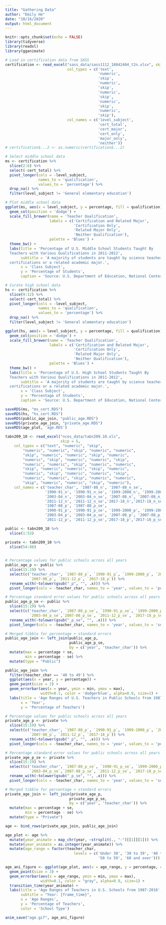 ```yaml
---
title: "Gathering Data"
author: "Emily He"
date: "10/16/2020"
output: html_document
---
```


```r
knitr::opts_chunk$set(echo = FALSE)
library(tidyverse)
library(readxl)
library(gganimate)
```

```r

# Load in certification data from SASS
certification <- read_excel("sass_data/sass1112_18042404_t2n.xlsx", skip = 3,
                            col_types = c('text', 
                                          'numeric', 
                                          'skip',
                                          'numeric', 
                                          'skip', 
                                          'numeric', 
                                          'skip', 
                                          'numeric', 
                                          'skip', 
                                          'numeric', 
                                          'skip'),
                            col_names = c('level_subject', 
                                          'cert_total', 
                                          'cert_major', 
                                          'cert_only', 
                                          'major_only', 
                                          'neither'))
# certification$...2 <- as.numeric(certification$...2)

# Select middle school data
ms <- certification %>%
  slice(2:6) %>%
  select(-cert_total) %>%
  pivot_longer(cols = -level_subject, 
               names_to = 'qualification', 
               values_to = 'percentage') %>%
  drop_na() %>%
  filter(level_subject != 'General elementary education')

# Plot middle school data
ggplot(ms, aes(x = level_subject, y = percentage, fill = qualification)) + 
  geom_col(position = 'dodge') + 
  scale_fill_brewer(name = 'Teacher Qualification', 
                    labels = c('Certification and Related Major',
                               'Certification Only',
                               'Related Major Only', 
                               'Neither Qualification'),
                    palette = 'Blues') + 
  theme_bw() +
  labs(title = 'Percentage of U.S. Middle School Students Taught By 
  Teachers with Various Qualifications in 2011-2012',
       subtitle = 'A majority of students are taught by science teachers without state 
  certifications or a related academic major.',
       x = 'Class Subject',
       y = 'Percentage of Students',
       caption = 'Source: U.S. Department of Education, National Center for Education Statistics')

```

```r
# Curate high school data
hs <- certification %>%
  slice(9:12) %>%
  select(-cert_total) %>%
  pivot_longer(cols = -level_subject, 
               names_to = 'qualification', 
               values_to = 'percentage') %>%
  drop_na() %>%
  filter(level_subject != 'General elementary education')

ggplot(hs, aes(x = level_subject, y = percentage, fill = qualification)) + 
  geom_col(position = 'dodge') + 
  scale_fill_brewer(name = 'Teacher Qualification', 
                    labels = c('Certification and Related Major',
                               'Certification Only',
                               'Related Major Only', 
                               'Neither Qualification'),
                    palette = 'Blues') + 
  theme_bw() +
  labs(title = 'Percentage of U.S. High School Students Taught By 
  Teachers with Various Qualifications in 2011-2012',
       subtitle = 'A majority of students are taught by science teachers without state 
  certifications or a related academic major.',
       x = 'Class Subject',
       y = 'Percentage of Students',
       caption = 'Source: U.S. Department of Education, National Center for Education Statistics')
```

```r
saveRDS(ms, "ms_cert.RDS")
saveRDS(hs, "hs_cert.RDS")
saveRDS(public_age_join, "public_age.RDS")
saveRDS(private_age_join, "private_age.RDS")
saveRDS(age_plot, 'age.RDS')
```

```r
tabn209_10 <- read_excel("nces_data/tabn209.10.xls", 
                         skip = 5,
    col_types = c("text", "numeric", "skip", 
        "numeric", "numeric", "skip", "numeric", "numeric", 
        "skip", "numeric", "numeric", "skip", "numeric", 
        "numeric", "skip", "numeric", "numeric", "skip", 
        "numeric", "numeric", "skip", "numeric", "numeric", 
        "skip", "numeric", "numeric", "skip", "numeric", 
        "numeric", "skip", "numeric", "numeric", "skip", 
        "numeric", "numeric", "skip", "numeric", "numeric", 
        "skip", "numeric", "numeric", "skip", "numeric"),
    col_names = c('teacher_char', '1987-88_n', '1987-88_n_se', 
                  '1990-91_n', '1990-91_n_se', '1999-2000_n', '1999-2000_n_se', 
                  '2003-04_n', '2003-04_n_se', '2007-08_n', '2007-08_n_se', 
                  '2011-12_n', '2011-12_n_se','2017-18_n','2017-18_n_se', 
                  '1987-88_p', '1987-88_p_se',
                  '1990-91_p', '1990-91_p_se', '1999-2000_p', '1999-2000_p_se', 
                  '2003-04_p', '2003-04_p_se', '2007-08_p', '2007-08_p_se', 
                  '2011-12_p', '2011-12_p_se','2017-18_p','2017-18_p_se'))

public <- tabn209_10 %>%
  slice(1:53)

private <- tabn209_10 %>%
  slice(54:86)
                  
```

```r
# Percentage values for public schools across all years
public_age_p <- public %>%
  slice(15:19) %>%
  select(c('teacher_char', `1987-88_p`, `1990-91_p`, `1999-2000_p`, `2003-04_p`,
           `2007-08_p`, `2011-12_p`, `2017-18_p`)) %>%
  rename_with(~tolower(gsub("_p", "", .x))) %>%
  pivot_longer(cols = -teacher_char, names_to = 'year', values_to = 'percentage')

# Percentage standard error values for public schools across all years
public_age_p_se <- public %>%
  slice(15:19) %>%
  select(c('teacher_char', `1987-88_p_se`, `1990-91_p_se`, `1999-2000_p_se`, 
           `2003-04_p_se`,`2007-08_p_se`, `2011-12_p_se`, `2017-18_p_se`)) %>%
  rename_with(~tolower(gsub("_p_se", "", .x))) %>%
  pivot_longer(cols = -teacher_char, names_to = 'year', values_to = 'se')

# Merged tibble for percentage + standard errors
public_age_join <- left_join(public_age_p, 
                             public_age_p_se, 
                             by = c('year', 'teacher_char')) %>%
  mutate(max = percentage + se,
         min = percentage - se) %>%
  mutate(type = "Public")

public_age_join %>%
  filter(teacher_char == '40 to 49') %>%
  ggplot(aes(x = year, y = percentage)) +
  geom_point(size = 2) +
  geom_errorbar(aes(x = year, ymin = min, ymax = max),
                width=0.1, color = 'dodgerblue', alpha=0.9, size=1) +
  labs(title = 'Age Ranges of U.S. Teachers in Public Schools from 1987-2018',
       x = 'Year',
       y = 'Percentage of Teachers')

```

```r
# Percentage values for public schools across all years
private_age_p <- private %>%
  slice(15:19) %>%
  select(c('teacher_char', `1987-88_p`, `1990-91_p`, `1999-2000_p`, `2003-04_p`,
           `2007-08_p`, `2011-12_p`, `2017-18_p`)) %>%
  rename_with(~tolower(gsub("_p", "", .x))) %>%
  pivot_longer(cols = -teacher_char, names_to = 'year', values_to = 'percentage')

# Percentage standard error values for public schools across all years
private_age_p_se <- private %>%
  slice(15:19) %>%
  select(c('teacher_char', `1987-88_p_se`, `1990-91_p_se`, `1999-2000_p_se`, 
           `2003-04_p_se`,`2007-08_p_se`, `2011-12_p_se`, `2017-18_p_se`)) %>%
  rename_with(~tolower(gsub("_p_se", "", .x))) %>%
  pivot_longer(cols = -teacher_char, names_to = 'year', values_to = 'se')

# Merged tibble for percentage + standard errors
private_age_join <- left_join(private_age_p, 
                             private_age_p_se, 
                             by = c('year', 'teacher_char')) %>%
  mutate(max = percentage + se,
         min = percentage - se) %>%
  mutate(type = "Private")

```

```r
age <- bind_rows(private_age_join, public_age_join)

age_plot <- age %>%
  mutate(year_animate = map_chr(year, ~strsplit(., "-")[[1]][1])) %>%
  mutate(year_animate = as.integer(year_animate)) %>%
  mutate(age_range = factor(teacher_char, 
                               levels = c('Under 30', '30 to 39', '40 to 49',
                                          '50 to 59', '60 and over')))

age_ani_figure <- ggplot(age_plot, aes(x = age_range, y = percentage, color = type)) +
  geom_point(size = 3) + 
  geom_errorbar(aes(x = age_range, ymin = min, ymax = max), 
                width=0.1, color = "gray", alpha=0.9, size=1) +
  transition_time(year_animate) + 
  labs(title = 'Age Ranges of Teachers in U.S. Schools from 1987-2018',
       subtitle = "Year: {frame_time}",
       x = 'Age Ranges',
       y = 'Percentage of Teachers',
       color = 'School Type')

anim_save("age.gif", age_ani_figure)
```




